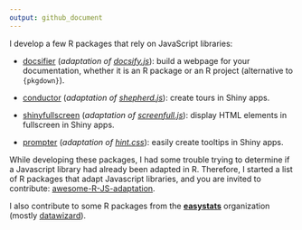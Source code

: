 ```yaml
---
output: github_document
---
```


I develop a few R packages that rely on JavaScript libraries:

* [docsifier](https://docsifier.etiennebacher.com) (*adaptation of [docsify.js](https://docsify.js.org/#/)*): build a webpage for your documentation, whether it is an R package or an R project (alternative to `{pkgdown}`).

* [conductor](https://github.com/etiennebacher/conductor) (*adaptation of [shepherd.js](https://shepherdjs.dev/)*): create tours in Shiny apps.

* [shinyfullscreen](https://github.com/etiennebacher/shinyfullscreen) (*adaptation of [screenfull.js](https://github.com/sindresorhus/screenfull.js)*): display HTML elements in fullscreen in Shiny apps.

* [prompter](https://github.com/etiennebacher/prompter) (*adaptation of [hint.css](https://github.com/chinchang/hint.css)*): easily create tooltips in Shiny apps.

While developing these packages, I had some trouble trying to determine if a Javascript library had already been adapted in R. Therefore, I started a list of R packages that adapt Javascript libraries, and you are invited to contribute: [awesome-R-JS-adaptation](https://github.com/etiennebacher/awesome-R-JS-adaptation).

I also contribute to some R packages from the [**easystats**](https://github.com/easystats/) organization (mostly [datawizard](https://github.com/easystats/datawizard)).
